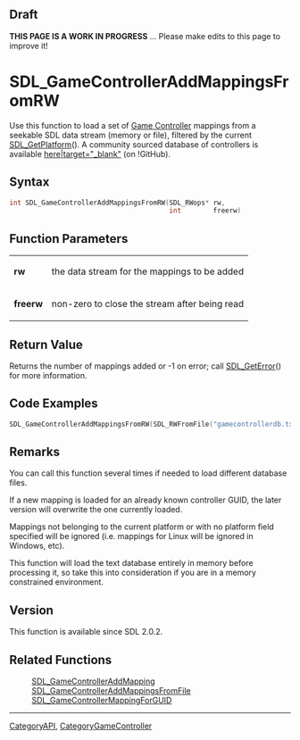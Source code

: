 <!-- # page was renamed from SDL_GameControllerAddMappingsFromFile -->
== Draft ==

'''THIS PAGE IS A WORK IN PROGRESS''' ... Please make edits to this page to improve it!


<!-- #*^*^*^*^*See http://wiki.libsdl.org/moin.cgi/SGFunctions for details on editing this page*^*^*^*^* -->


= SDL_GameControllerAddMappingsFromRW =
Use this function to load a set of [[CategoryGameController|Game Controller]] mappings from a seekable SDL data stream (memory or file), filtered by the current [[SDL_GetPlatform]]().
A community sourced database of controllers is available [https://raw.github.com/gabomdq/SDL_GameControllerDB/master/gamecontrollerdb.txt here|target="_blank"] (on !GitHub).



== Syntax ==
<syntaxhighlight lang='c++'>
int SDL_GameControllerAddMappingsFromRW(SDL_RWops* rw,
                                        int        freerw)
</syntaxhighlight>


== Function Parameters ==
{|
|'''rw'''
|the data stream for the mappings to be added
|-
|'''freerw'''
|non-zero to close the stream after being read
|}


== Return Value ==
Returns the number of mappings added or -1 on error; call [[SDL_GetError]]() for more information.


== Code Examples ==
<syntaxhighlight lang='c++'>
SDL_GameControllerAddMappingsFromRW(SDL_RWFromFile("gamecontrollerdb.txt", "rb"), 1);
</syntaxhighlight>


== Remarks ==
You can call this function several times if needed to load different database files.
 
If a new mapping is loaded for an already known controller GUID, the later version will overwrite the one currently loaded.

Mappings not belonging to the current platform or with no platform field specified will be ignored (i.e. mappings for Linux will be ignored in Windows, etc).

This function will load the text database entirely in memory before processing it, so take this into consideration if you are in a memory constrained environment.

== Version ==
This function is available since SDL 2.0.2.

== Related Functions ==
:[[SDL_GameControllerAddMapping]]
:[[SDL_GameControllerAddMappingsFromFile]]
:[[SDL_GameControllerMappingForGUID]]

----
[[CategoryAPI]], [[CategoryGameController]]
